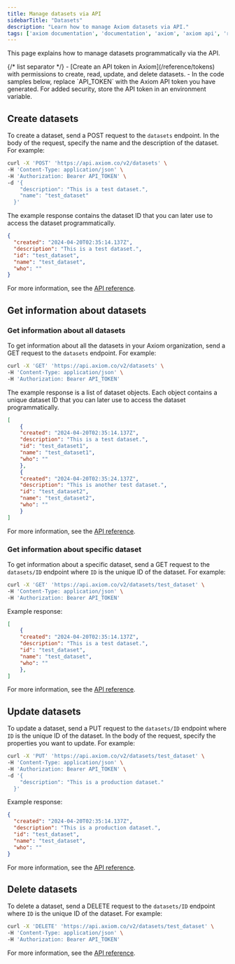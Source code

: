```yaml
---
title: Manage datasets via API
sidebarTitle: "Datasets"
description: "Learn how to manage Axiom datasets via API."
tags: ['axiom documentation', 'documentation', 'axiom', 'axiom api', 'rest api', 'rest', 'authorization', 'headers', 'datasets', 'users', 'monitors', 'notifiers', 'response']
---
```



This page explains how to manage datasets programmatically via the API.

<Prerequisites />
{/* list separator */}
- [Create an API token in Axiom](/reference/tokens) with permissions to create, read, update, and delete datasets.
- In the code samples below, replace `API_TOKEN` with the Axiom API token you have generated. For added security, store the API token in an environment variable.

## Create datasets

To create a dataset, send a POST request to the `datasets` endpoint. In the body of the request, specify the name and the description of the dataset. For example:

```bash
curl -X 'POST' 'https://api.axiom.co/v2/datasets' \
-H 'Content-Type: application/json' \
-H 'Authorization: Bearer API_TOKEN' \
-d '{
    "description": "This is a test dataset.",
    "name": "test_dataset"
  }'
```

The example response contains the dataset ID that you can later use to access the dataset programmatically.

```json
{
  "created": "2024-04-20T02:35:14.137Z",
  "description": "This is a test dataset.",
  "id": "test_dataset",
  "name": "test_dataset",
  "who": ""
}
```

For more information, see the [API reference](/restapi/endpoints/createDataset).

## Get information about datasets

### Get information about all datasets

To get information about all the datasets in your Axiom organization, send a GET request to the `datasets` endpoint. For example:

```bash
curl -X 'GET' 'https://api.axiom.co/v2/datasets' \
-H 'Content-Type: application/json' \
-H 'Authorization: Bearer API_TOKEN'
```

The example response is a list of dataset objects. Each object contains a unique dataset ID that you can later use to access the dataset programmatically.

```json
[
    {
    "created": "2024-04-20T02:35:14.137Z",
    "description": "This is a test dataset.",
    "id": "test_dataset1",
    "name": "test_dataset1",
    "who": ""
    },
    {
    "created": "2024-04-20T02:35:24.137Z",
    "description": "This is another test dataset.",
    "id": "test_dataset2",
    "name": "test_dataset2",
    "who": ""
    }
]
```

For more information, see the [API reference](/restapi/endpoints/getDatasets).

### Get information about specific dataset

To get information about a specific dataset, send a GET request to the `datasets/ID` endpoint where `ID` is the unique ID of the dataset. For example:

```bash
curl -X 'GET' 'https://api.axiom.co/v2/datasets/test_dataset' \
-H 'Content-Type: application/json' \
-H 'Authorization: Bearer API_TOKEN'
```

Example response:

```json
[
    {
    "created": "2024-04-20T02:35:14.137Z",
    "description": "This is a test dataset.",
    "id": "test_dataset",
    "name": "test_dataset",
    "who": ""
    },
]
```

For more information, see the [API reference](/restapi/endpoints/getDataset).

## Update datasets

To update a dataset, send a PUT request to the `datasets/ID` endpoint where `ID` is the unique ID of the dataset. In the body of the request, specify the properties you want to update. For example:

```bash
curl -X 'PUT' 'https://api.axiom.co/v2/datasets/test_dataset' \
-H 'Content-Type: application/json' \
-H 'Authorization: Bearer API_TOKEN' \
-d '{
    "description": "This is a production dataset."
  }'
```

Example response:

```json
{
  "created": "2024-04-20T02:35:14.137Z",
  "description": "This is a production dataset.",
  "id": "test_dataset",
  "name": "test_dataset",
  "who": ""
}
```

For more information, see the [API reference](/restapi/endpoints/updateDataset).

## Delete datasets

To delete a dataset, send a DELETE request to the `datasets/ID` endpoint where `ID` is the unique ID of the dataset. For example:

```bash
curl -X 'DELETE' 'https://api.axiom.co/v2/datasets/test_dataset' \
-H 'Content-Type: application/json' \
-H 'Authorization: Bearer API_TOKEN'
```

For more information, see the [API reference](/restapi/endpoints/deleteDataset).